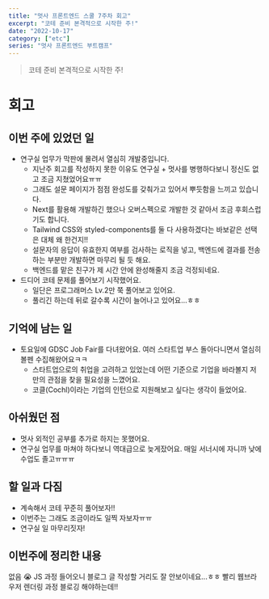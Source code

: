 ```yaml
---
title: "멋사 프론트엔드 스쿨 7주차 회고"
excerpt: "코테 준비 본격적으로 시작한 주!"
date: "2022-10-17"
category: ["etc"]
series: "멋사 프론트엔드 부트캠프"
---
```


> 코테 준비 본격적으로 시작한 주!

# 회고

## 이번 주에 있었던 일

- 연구실 업무가 막판에 몰려서 열심히 개발중입니다.
  - 지난주 회고를 작성하지 못한 이유도 연구실 + 멋사를 병행하다보니 정신도 없고 조금 지쳤었어요ㅠㅠ
  - 그래도 설문 페이지가 점점 완성도를 갖춰가고 있어서 뿌듯함을 느끼고 있습니다.
  - Next를 활용해 개발하긴 했으나 오버스펙으로 개발한 것 같아서 조금 후회스럽기도 합니다.
  - Tailwind CSS와 styled-components를 둘 다 사용하겠다는 바보같은 선택은 대체 왜 한건지!!
  - 설문자의 응답이 유효한지 여부를 검사하는 로직을 넣고, 백엔드에 결과를 전송하는 부분만 개발하면 마무리 될 듯 해요.
  - 백엔드를 맡은 친구가 제 시간 안에 완성해줄지 조금 걱정되네요.
- 드디어 코테 문제를 풀어보기 시작했어요.
  - 일단은 프로그래머스 Lv.2만 쭉 풀어보고 있어요.
  - 풀리긴 하는데 뒤로 갈수록 시간이 늘어나고 있어요...ㅎㅎ

## 기억에 남는 일

<NextImage
  src='/static/img/멋사_프론트엔드_스쿨_7주차_회고/GDSC_jobfair.jpg'
  alt='GDSC Job Fair'
  width='300'
  className='m-auto block'
/>

- 토요일에 GDSC Job Fair를 다녀왔어요. 여러 스타트업 부스 돌아다니면서 열심히 볼펜 수집해왔어요ㅋㅋ
  - 스타트업으로의 취업을 고려하고 있었는데 어떤 기준으로 기업을 바라볼지 저만의 관점을 찾을 필요성을 느꼈어요.
  - 코클(Cochl)이라는 기업의 인턴으로 지원해보고 싶다는 생각이 들었어요.

## 아쉬웠던 점

- 멋사 외적인 공부를 추가로 하지는 못했어요.
- 연구실 업무를 마쳐야 하다보니 역대급으로 늦게잤어요. 매일 서너시에 자니까 낮에 수업도 졸고ㅠㅠㅠ

## 할 일과 다짐

- 계속해서 코테 꾸준히 풀어보자!!
- 이번주는 그래도 조금이라도 일찍 자보자ㅠㅠ
- 연구실 일 마무리짓자!

## 이번주에 정리한 내용

없음 😭 JS 과정 들어오니 블로그 글 작성할 거리도 잘 안보이네요...ㅎㅎ 빨리 웹브라우저 렌더링 과정 블로깅 해야하는데!!
